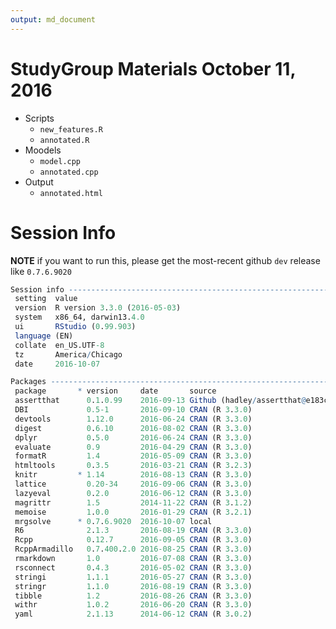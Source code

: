```yaml
---
output: md_document
---
```

# StudyGroup Materials October 11, 2016
- Scripts
    - `new_features.R`
    - `annotated.R`
- Moodels
    - `model.cpp`
    - `annotated.cpp`
- Output
    - `annotated.html`
    
    
# Session Info

__NOTE__ if you want to run this, please get the most-recent 
github `dev` release like `0.7.6.9020`


```r 
Session info --------------------------------------------------------------
 setting  value                       
 version  R version 3.3.0 (2016-05-03)
 system   x86_64, darwin13.4.0        
 ui       RStudio (0.99.903)          
 language (EN)                        
 collate  en_US.UTF-8                 
 tz       America/Chicago             
 date     2016-10-07                  

Packages ------------------------------------------------------------------
 package       * version     date       source                            
 assertthat      0.1.0.99    2016-09-13 Github (hadley/assertthat@e183ccd)
 DBI             0.5-1       2016-09-10 CRAN (R 3.3.0)                    
 devtools        1.12.0      2016-06-24 CRAN (R 3.3.0)                    
 digest          0.6.10      2016-08-02 CRAN (R 3.3.0)                    
 dplyr           0.5.0       2016-06-24 CRAN (R 3.3.0)                    
 evaluate        0.9         2016-04-29 CRAN (R 3.3.0)                    
 formatR         1.4         2016-05-09 CRAN (R 3.3.0)                    
 htmltools       0.3.5       2016-03-21 CRAN (R 3.2.3)                    
 knitr         * 1.14        2016-08-13 CRAN (R 3.3.0)                    
 lattice         0.20-34     2016-09-06 CRAN (R 3.3.0)                    
 lazyeval        0.2.0       2016-06-12 CRAN (R 3.3.0)                    
 magrittr        1.5         2014-11-22 CRAN (R 3.1.2)                    
 memoise         1.0.0       2016-01-29 CRAN (R 3.2.1)                    
 mrgsolve      * 0.7.6.9020  2016-10-07 local                             
 R6              2.1.3       2016-08-19 CRAN (R 3.3.0)                    
 Rcpp            0.12.7      2016-09-05 CRAN (R 3.3.0)                    
 RcppArmadillo   0.7.400.2.0 2016-08-25 CRAN (R 3.3.0)                    
 rmarkdown       1.0         2016-07-08 CRAN (R 3.3.0)                    
 rsconnect       0.4.3       2016-05-02 CRAN (R 3.3.0)                    
 stringi         1.1.1       2016-05-27 CRAN (R 3.3.0)                    
 stringr         1.1.0       2016-08-19 CRAN (R 3.3.0)                    
 tibble          1.2         2016-08-26 CRAN (R 3.3.0)                    
 withr           1.0.2       2016-06-20 CRAN (R 3.3.0)                    
 yaml            2.1.13      2014-06-12 CRAN (R 3.0.2)
 ```